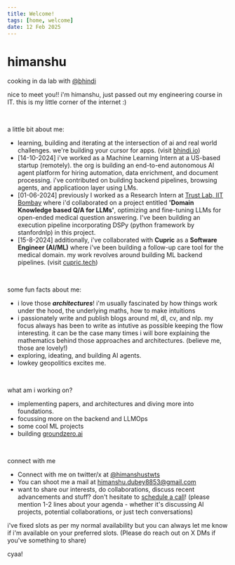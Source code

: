 ```yaml
---
title: Welcome! 
tags: [home, welcome]
date: 12 Feb 2025
---
```


<div class="flex flex-col items-end mb-8 text-right">
  <h1 class="text-5xl font-bold font-title mb-2">himanshu</h1>
  <p class="text-lg text-gruvbox-light-bg-lighter dark:text-gruvbox-dark-bg-lighter">
    cooking in da lab with <a href="https://bhindi.io" class="hover:text-gruvbox-light-accent dark:hover:text-gruvbox-dark-accent transition-colors">@bhindi</a>
  </p>
</div>

<p class="text-xl leading-relaxed mb-8">
  nice to meet you!! i'm himanshu, just passed out my engineering course in IT. this is my little corner of the internet :)
</p>

<br/>

<p class="text-xl md:text-2xl font-semibold">a little bit about me:</p>

- learning, building and iterating at the intersection of ai and real world challenges. we're building your cursor for apps. (visit [bhindi.io](https://bhindi.io))
- [14-10-2024] i've worked as a Machine Learning Intern at a US-based startup (remotely). the org is building an end-to-end autonomous AI agent platform for hiring automation, data enrichment, and document processing. i've contributed on building backend pipelines, browsing agents, and applicatioon layer using LMs.
- [01-06-2024] previously I worked as a Research Intern at [Trust Lab, IIT Bombay](https://trustlab.iitb.ac.in/) where i'd collaborated on a project entitled **'Domain Knowledge based Q/A for LLMs'**, optimizing and fine-tuning LLMs for open-ended medical question answering.  I've been building an execution pipeline incorporating DSPy (python framework by stanfordnlp) in this project.
- [15-8-2024] additionally, i've collaborated with **Cupric** as a **Software Engineer (AI/ML)** where i've been building a follow-up care tool for the medical domain. my work revolves around building ML backend pipelines. (visit [cupric.tech](https://cupric.tech))

<br/>

<p class="text-xl md:text-2xl font-semibold">some fun facts about me:</p>

- i love those ***architectures***! i'm usually fascinated by how things work under the hood, the underlying maths, how to make intuitions
- i passionately write and publish blogs around ml, dl, cv, and nlp. my focus always has been to write as intutive as possible keeping the flow interesting. it can be the case many times i will bore explaining the mathematics behind those approaches and architectures. (believe me, those are lovely!) 
- exploring, ideating, and building AI agents.
- lowkey geopolitics excites me.

<br/>

<p class="text-xl md:text-2xl font-semibold">what am i working on?</p>

- implementing papers, and architectures and diving more into foundations.
- focussing more on the backend and LLMOps
- some cool ML projects 
- building [groundzero.ai](https://groundzeroai.netlify.app)

<br/>

<p class="text-xl md:text-2xl font-semibold">connect with me</p>

- Connect with me on twitter/x at [@himanshustwts](https://twitter.com/himanshustwts)
- You can shoot me a mail at [himanshu.dubey8853@gmail.com](mailto:himanshu.dubey8853@gmail.com)
- want to share our interests, do collaborations, discuss recent advancements and stuff? don't hesitate to [schedule a call](https://calendly.com/hdubey261102/)! (please mention 1-2 lines about your agenda - whether it's discussing AI projects, potential collaborations, or just tech conversations)

i've fixed slots as per my normal availability but you can always let me know if i'm available on your preferred slots.
(Please do reach out on X DMs if you've something to share)

cyaa! 